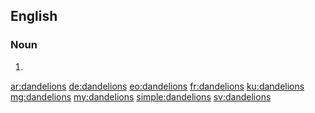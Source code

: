 ==English==

===Noun===
{{head|en}}

# {{plural of|dandelion}}

[[ar:dandelions]]
[[de:dandelions]]
[[eo:dandelions]]
[[fr:dandelions]]
[[ku:dandelions]]
[[mg:dandelions]]
[[my:dandelions]]
[[simple:dandelions]]
[[sv:dandelions]]